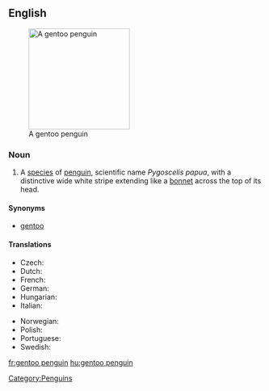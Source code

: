 ==English==
{{wikipedia}}
[[Image:Pygoscelis papua.jpg|200px|thumb|right|A gentoo penguin]]

===Noun===
{{en-noun|sg=[[gentoo]] [[penguin]]}}

# A [[species]] of [[penguin]], scientific name ''Pygoscelis papua'', with a distinctive wide white stripe extending like a [[bonnet]] across the top of its head. 

====Synonyms====
*[[gentoo]]

====Translations====
{{trans-top|Penguin}}
* Czech: {{t|cs|tučňák oslí}}
* Dutch: {{t-|nl|ezelspinguïn}}
* French: {{t+|fr|manchot papou|m}}
* German: {{t+|fr|Eselspinguin|m}}
* Hungarian: {{t+|hu|szamárpingvin}}
* Italian: {{t-|it|pinguino papua|m}}
{{trans-mid}}
* Norwegian: {{t|no|bøylepingvin}}
* Polish: {{t-|pl|pingwin białobrewy}}
* Portuguese: {{t-|pt|pinguim-gentoo}}
* Swedish: {{t|sv|åsnepingvin}}
{{trans-bottom}}

[[Category:Penguins]]

[[fr:gentoo penguin]]
[[hu:gentoo penguin]]